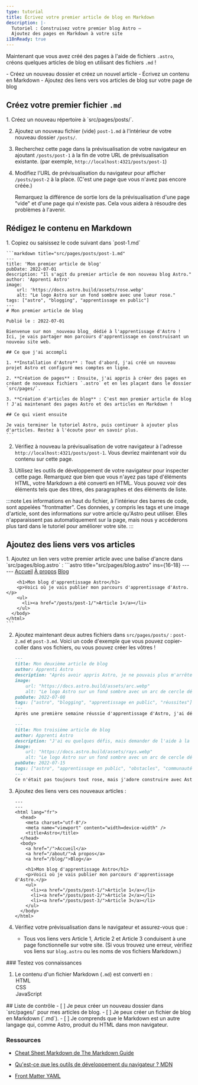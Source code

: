 ```yaml
---
type: tutorial
title: Écrivez votre premier article de blog en Markdown
description: |-
  Tutoriel : Construisez votre premier blog Astro —
  Ajoutez des pages en Markdown à votre site
i18nReady: true
---
```


Maintenant que vous avez créé des pages à l'aide de fichiers `.astro`, créons quelques articles de blog en utilisant des fichiers `.md` !

<PreCheck>
  - Créez un nouveau dossier et créez un nouvel article
  - Écrivez un contenu en Markdown
  - Ajoutez des liens vers vos articles de blog sur votre page de blog
</PreCheck>

## Créez votre premier fichier `.md`

<Steps>
1. Créez un nouveau répertoire à `src/pages/posts/`. 

2. Ajoutez un nouveau fichier (vide) `post-1.md` à l'intérieur de votre nouveau dossier `/posts/`.

3. Recherchez cette page dans la prévisualisation de votre navigateur en ajoutant `/posts/post-1` à la fin de votre URL de prévisualisation existante. (par exemple, `http://localhost:4321/posts/post-1`)

4. Modifiez l'URL de prévisualisation du navigateur pour afficher `/posts/post-2` à la place. (C'est une page que vous n'avez pas encore créée.) 

    Remarquez la différence de sortie lors de la prévisualisation d'une page "vide" et d'une page qui n'existe pas. Cela vous aidera à résoudre des problèmes à l'avenir.
</Steps>

## Rédigez le contenu en Markdown

<Steps>
1. Copiez ou saisissez le code suivant dans `post-1.md`

    ```markdown title="src/pages/posts/post-1.md"
    ---
    title: 'Mon premier article de blog'
    pubDate: 2022-07-01
    description: "Il s'agit du premier article de mon nouveau blog Astro."
    author: 'Apprenti Astro'
    image:
        url: 'https://docs.astro.build/assets/rose.webp' 
        alt: "Le logo Astro sur un fond sombre avec une lueur rose."
    tags: ["astro", "blogging", "apprentissage en public"]
    ---
    # Mon premier article de blog

    Publié le : 2022-07-01

    Bienvenue sur mon _nouveau blog_ dédié à l'apprentissage d'Astro ! Ici, je vais partager mon parcours d'apprentissage en construisant un nouveau site web.

    ## Ce que j'ai accompli

    1. **Installation d'Astro** : Tout d'abord, j'ai créé un nouveau projet Astro et configuré mes comptes en ligne.

    2. **Création de pages** : Ensuite, j'ai appris à créer des pages en créant de nouveaux fichiers `.astro` et en les plaçant dans le dossier `src/pages/`.

    3. **Création d'articles de blog** : C'est mon premier article de blog ! J'ai maintenant des pages Astro et des articles en Markdown !

    ## Ce qui vient ensuite

    Je vais terminer le tutoriel Astro, puis continuer à ajouter plus d'articles. Restez à l'écoute pour en savoir plus.
    ```

2. Vérifiez à nouveau la prévisualisation de votre navigateur à l'adresse `http://localhost:4321/posts/post-1`. Vous devriez maintenant voir du contenu sur cette page.

3. Utilisez les outils de développement de votre navigateur pour inspecter cette page. Remarquez que bien que vous n'ayez pas tapé d'éléments HTML, votre Markdown a été converti en HTML. Vous pouvez voir des éléments tels que des titres, des paragraphes et des éléments de liste.
</Steps>

:::note
Les informations en haut du fichier, à l'intérieur des barres de code, sont appelées "frontmatter". Ces données, y compris les tags et une image d'article, sont des informations *sur* votre article qu'Astro peut utiliser. Elles n'apparaissent pas automatiquement sur la page, mais nous y accéderons plus tard dans le tutoriel pour améliorer votre site. 
:::

## Ajoutez des liens vers vos articles

<Steps>
1. Ajoutez un lien vers votre premier article avec une balise d'ancre dans `src/pages/blog.astro` :
    ```astro title="src/pages/blog.astro" ins={16-18}
    ---
    ---
    <html lang="fr">
      <head>
        <meta charset="utf-8"/>
        <meta name="viewport" content="width=device-width" />
        <title>Astro</title>
      </head>
      <body>
        <a href="/">Accueil</a>
        <a href="/about/">À propos</a>
        <a href="/blog/">Blog</a>

        <h1>Mon blog d'apprentissage Astro</h1>
        <p>Voici où je vais publier mon parcours d'apprentissage d'Astro.</p>
        <ul>
          <li><a href="/posts/post-1/">Article 1</a></li>
        </ul>
      </body>
    </html>
    ```

2. Ajoutez maintenant deux autres fichiers dans `src/pages/posts/` : `post-2.md` et `post-3.md`. Voici un code d'exemple que vous pouvez copier-coller dans vos fichiers, ou vous pouvez créer les vôtres !

    ```md title="src/pages/posts/post-2.md"
    ---
    title: Mon deuxième article de blog
    author: Apprenti Astro
    description: "Après avoir appris Astro, je ne pouvais plus m'arrêter !"
    image: 
        url: "https://docs.astro.build/assets/arc.webp"
        alt: "Le logo Astro sur un fond sombre avec un arc de cercle dégradé violet."
    pubDate: 2022-07-08
    tags: ["astro", "blogging", "apprentissage en public", "réussites"]
    ---
    Après une première semaine réussie d'apprentissage d'Astro, j'ai décidé d'en faire un peu plus. J'ai écrit et importé un petit composant de mémoire !
    ```

    ```md title="src/pages/posts/post-3.md"
    ---
    title: Mon troisième article de blog
    author: Apprenti Astro
    description: "J'ai eu quelques défis, mais demander de l'aide à la communauté m'a vraiment aidé !"
    image: 
        url: "https://docs.astro.build/assets/rays.webp"
        alt: "Le logo Astro sur un fond sombre avec un arc de cercle dégradé violet."
    pubDate: 2022-07-15
    tags: ["astro", "apprentissage en public", "obstacles", "communauté"]
    ---
    Ce n'était pas toujours tout rose, mais j'adore construire avec Astro. Et, la [communauté Discord](https://astro.build/chat) est vraiment sympathique et serviable !
    ```

3. Ajoutez des liens vers ces nouveaux articles :

    ```astro title="src/pages/blog.astro" ins={18-19}
    ---
    ---
    <html lang="fr">
      <head>
        <meta charset="utf-8"/>
        <meta name="viewport" content="width=device-width" />
        <title>Astro</title>
      </head>
      <body>
        <a href="/">Accueil</a>
        <a href="/about/">À propos</a>
        <a href="/blog/">Blog</a>

        <h1>Mon blog d'apprentissage Astro</h1>
        <p>Voici où je vais publier mon parcours d'apprentissage d'Astro.</p>
        <ul>
          <li><a href="/posts/post-1/">Article 1</a></li>
          <li><a href="/posts/post-2/">Article 2</a></li>
          <li><a href="/posts/post-3/">Article 3</a></li>
        </ul>
      </body>
    </html>
    ```

4. Vérifiez votre prévisualisation dans le navigateur et assurez-vous que :

    - Tous vos liens vers Article 1, Article 2 et Article 3 conduisent à une page fonctionnelle sur votre site. (Si vous trouvez une erreur, vérifiez vos liens sur `blog.astro` ou les noms de vos fichiers Markdown.)
</Steps>


<Box icon="question-mark">
### Testez vos connaissances

1. Le contenu d'un fichier Markdown (`.md`) est converti en :
    <MultipleChoice>
        <Option isCorrect>HTML</Option>
        <Option>CSS</Option>
        <Option>JavaScript</Option>
    </MultipleChoice>
</Box>

<Box icon="check-list">
## Liste de contrôle

<Checklist>
- [ ] Je peux créer un nouveau dossier dans `src/pages/` pour mes articles de blog.
- [ ] Je peux créer un fichier de blog en Markdown (`.md`).
- [ ] Je comprends que le Markdown est un autre langage qui, comme Astro, produit du HTML dans mon navigateur.
</Checklist>
</Box>

### Ressources

- [Cheat Sheet Markdown de The Markdown Guide](https://www.markdownguide.org/cheat-sheet/) <Badge class="neutral-badge" text="externe" />

- [Qu'est-ce que les outils de développement du navigateur ? MDN](https://developer.mozilla.org/fr/docs/Apprendre/Questions_frequentes/Quels_sont_les_outils_de_developpement_du_navigateur) <Badge class="neutral-badge" text="externe" />

- [Front Matter YAML](https://assemble.io/docs/YAML-front-matter.html) <Badge class="neutral-badge" text="externe" />
